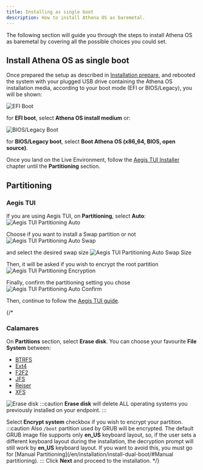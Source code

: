 ```yaml
---
title: Installing as single boot
description: How to install Athena OS as baremetal.
---
```


The following section will guide you through the steps to install Athena OS as baremetal by covering all the possible choices you could set.

## Install Athena OS as single boot

Once prepared the setup as described in [Installation prepare](/en/installation/prepare-install/), and rebooted the system with your plugged USB drive containing the Athena OS installation media, according to your boot mode (EFI or BIOS/Legacy), you will be shown:

![EFI Boot](@assets/images/efi-boot.png)

for **EFI boot**, select **Athena OS install medium** or:

![BIOS/Legacy Boot](@assets/images/bios-boot.png)

for **BIOS/Legacy boot**, select **Boot Athena OS (x86_64, BIOS, open source)**.

Once you land on the Live Environment, follow the [Aegis TUI Installer](/en/installation/aegis-tui/) chapter until the **Partitioning** section.

## Partitioning

### Aegis TUI
If you are using Aegis TUI, on **Partitioning**, select **Auto**:
![Aegis TUI Partitioning Auto](@assets/images/aegis-tui-partitioning-mode.png)

Choose if you want to install a Swap partition or not
![Aegis TUI Partitioning Auto Swap](@assets/images/aegis-tui-partitioning-auto-swap.png)

and select the desired swap size
![Aegis TUI Partitioning Auto Swap Size](@assets/images/aegis-tui-partitioning-auto-swap-size.png)

Then, it will be asked if you wish to encrypt the root partition
![Aegis TUI Partitioning Encryption](@assets/images/aegis-tui-partitioning-encrypt-partition.png)

Finally, confirm the partitioning setting you chose
![Aegis TUI Partitioning Auto Confirm](@assets/images/aegis-tui-partitioning-auto-confirm.png)

Then, continue to follow the [Aegis TUI guide](/en/installation/aegis-tui/#partitioning).

{/*
### Calamares
On **Partitions** section, select **Erase disk**. You can choose your favourite **File System** between:
* [BTRFS](https://wiki.archlinux.org/title/btrfs)
* [Ext4](https://wiki.archlinux.org/title/ext4)
* [F2F2](https://wiki.archlinux.org/title/F2FS)
* [JFS](https://wiki.archlinux.org/title/JFS)
* [Reiser](https://wiki.archlinux.org/title/Reiser4)
* [XFS](https://wiki.archlinux.org/title/XFS)

![Erase disk](@assets/images/calamares-partition-erase.png)
:::caution
**Erase disk** will delete ALL operating systems you previously installed on your endpoint.
:::

Select **Encrypt system** checkbox if you wish to encrypt your partition.
:::caution
Also `/boot` partition used by GRUB will be encrypted. The default GRUB image file supports only **en_US** keyboard layout, so, if the user sets a different keyboard layout during the installation, the decryption prompt will still work by **en_US** keyboard layout. If you want to avoid this, you must go for [Manual Partitioning](/en/installation/install-dual-boot/#Manual partitioning).
:::
Click **Next** and proceed to the installation.
*/}
<ImageComponent />
